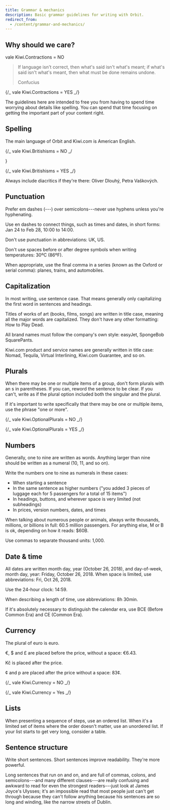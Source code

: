 ```yaml
---
title: Grammar & mechanics
description: Basic grammar guidelines for writing with Orbit.
redirect_from:
  - /content/grammar-and-mechanics/
---
```


## Why should we care?

vale Kiwi.Contractions = NO

> If language isn't correct, then what's said isn't what's meant;
> if what's said isn't what's meant,
> then what must be done remains undone.
>
> Confucius

{/_ vale Kiwi.Contractions = YES _/}

The guidelines here are intended to free you from having to spend time
worrying about details like spelling.
You can spend that time focusing on getting the important part of your content right.

## Spelling

The main language of Orbit and Kiwi.com is American English.

{/_ vale Kiwi.Britishisms = NO _/

}

<GuidelinesSideBySide>

<Do />

<Dont />

</GuidelinesSideBySide>

{/_ vale Kiwi.Britishisms = YES _/}

Always include diacritics if they're there:
Oliver Dlouhý, Petra Vaškových.

## Punctuation

Prefer em dashes (---) over semicolons---never use hyphens unless you're hyphenating.

Use en dashes to connect things, such as times and dates, in short forms:
Jan 24 to Feb 28, 10:00 to 14:00.

Don't use punctuation in abbreviations: UK, US.

Don't use spaces before or after degree symbols when writing temperatures: 30ºC (86ºF).

When appropriate, use the final comma in a series (known as the Oxford or serial comma):
planes, trains, and automobiles.

## Capitalization

In most writing, use sentence case.
That means generally only capitalizing the first word in sentences and headings.

Titles of works of art (books, films, songs) are written in title case,
meaning all the major words are capitalized.
They don't have any other formatting: How to Play Dead.

All brand names must follow the company's own style:
easyJet, SpongeBob SquarePants.

Kiwi.com product and service names are generally written in title case:
Nomad, Tequila, Virtual Interlining, Kiwi.com Guarantee, and so on.

## Plurals

When there may be one or multiple items of a group,
don't form plurals with an s in parentheses.
If you can, reword the sentence to be clear.
If you can't, write as if the plural option included both the singular and the plural.

If it's important to write specifically that there may be one or multiple items,
use the phrase "one or more".

{/_ vale Kiwi.OptionalPlurals = NO _/}

<GuidelinesSideBySide>

<Do />

<Dont />

</GuidelinesSideBySide>

{/_ vale Kiwi.OptionalPlurals = YES _/}

## Numbers

Generally, one to nine are written as words.
Anything larger than nine should be written as a numeral (10, 11, and so on).

Write the numbers one to nine as numerals in these cases:

- When starting a sentence
- In the same sentence as higher numbers
  ("you added 3 pieces of luggage each for 5 passengers for a total of 15 items")
- In headings, buttons, and wherever space is very limited (not subheadings)
- In prices, version numbers, dates, and times

When talking about numerous people or animals,
always write thousands, millions, or billions in full:
60.5 million passengers.
For anything else, M or B is ok, depending on how it reads: $60B.

Use commas to separate thousand units: 1,000.

## Date & time

All dates are written month day, year (October 26, 2018),
and day-of-week, month day, year: Friday, October 26, 2018.
When space is limited, use abbreviations: Fri, Oct 26, 2018.

Use the 24-hour clock: 14:59.

When describing a length of time, use abbreviations: 8h 30min.

If it's absolutely necessary to distinguish the calendar era,
use BCE (Before Common Era) and CE (Common Era).

## Currency

The plural of euro is euro.

€, $ and £ are placed before the price, without a space: €6.43.

Kč is placed after the price.

¢ and p are placed after the price without a space: 83¢.

{/_ vale Kiwi.Currency = NO _/}

<GuidelinesSideBySide>

<Do />

<Dont />

</GuidelinesSideBySide>

{/_ vale Kiwi.Currency = Yes _/}

## Lists

When presenting a sequence of steps, use an ordered list.
When it's a limited set of items where the order doesn't matter,
use an unordered list.
If your list starts to get very long, consider a table.

<Guideline type="do" title="List items should have parallel structures" />

<Guideline type="don't" title="Don't vary the item structur" />

## Sentence structure

Write short sentences.
Short sentences improve readability.
They're more powerful.

Long sentences that run on and on,
and are full of commas, colons, and semicolons---and many different clauses---are really confusing
and awkward to read for even the strongest readers---just look at James Joyce's Ulysses;
it's an impossible read that most people just can't get through
because they can't follow anything because his sentences are so long and winding,
like the narrow streets of Dublin.

